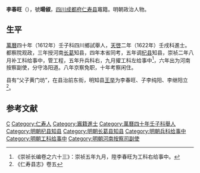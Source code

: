 {{明清人物信息框
| 姓名 = 李春旺
| 原名 =
| 圖片名稱 = 
| 圖片大小 = 220px
| 圖片說明 = 
| 最高職務 = 河南按察副使
| 國家 = 大明
| 爵位 =
| 籍貫 = [[四川|四川]][[成都府|成都府]][[仁寿县|仁寿县]]竈籍
| 族裔 = 
| 字號 = 號暘俶
| 室名 = 
| 諡號 = 
| 出生日期 = 生年不詳
| 出生地點 = 
| 逝世日期 = 卒年不詳
| 逝世地點 = 
| 墓葬 =
| 配偶 =
| 親屬 = 
| 出身 = 
*萬曆四十年壬子科四川鄉試舉人
*天啓二年壬戌科進士同進士出身
| 經歷 = 
| 著作 =
}}

'''李春旺'''（{{bd|？||？||}}），號'''暘俶'''，[[四川|四川]][[成都府|成都府]][[仁寿县|仁寿县]]竈籍。明朝政治人物。

==生平==
[[萬曆|萬曆]]四十年（1612年）壬子科四川鄉試舉人，[[天啓|天啓]]二年（1622年）壬戌科進士。都察院观政，三年授河南[[长葛|长葛]]知县，四年本省同考，五年调[[杞县|杞县]]知县，崇祯二年八月补工科给事中，管工程，五年升兵科右，九月擢工科左给事中<ref>《崇祯长编卷之六十三》：崇祯五年九月，陞李春旺为工科右给事中。</ref>，六年出为河南按察副使，分守洛阳道。八年京察免职，十年考察闲住。

县有“父子黄门坊”，在县治前东街，明知县[[王举|王举]]为李春旺、子李纯阳、李继阳立<ref>《仁寿县志》卷五</ref>。

==参考文献==
{{reflist}}

{{天啓二年壬戌科殿試金榜}}

{{Authority control}}

{{DEFAULTSORT:Li李}}
[[Category:李姓|C]]
[[Category:仁寿人|Category:仁寿人]]
[[Category:竈籍進士|Category:竈籍進士]]
[[Category:萬曆四十年壬子科舉人|Category:萬曆四十年壬子科舉人]]
[[Category:明朝杞县知县|Category:明朝杞县知县]]
[[Category:明朝长葛县知县|Category:明朝长葛县知县]]
[[Category:明朝兵科给事中|Category:明朝兵科给事中]]
[[Category:明朝工科给事中|Category:明朝工科给事中]]
[[Category:明朝河南按察司副使|Category:明朝河南按察司副使]]


{{明朝官员小作品}}
